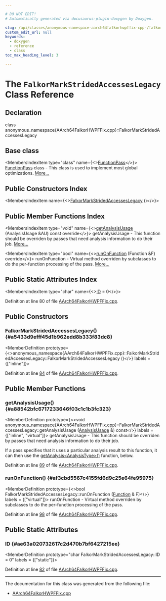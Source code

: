 ```yaml
---

# DO NOT EDIT!
# Automatically generated via docusaurus-plugin-doxygen by Doxygen.

slug: /api/classes/anonymous-namespace-aarch64falkorhwpffix-cpp-/falkormarkstridedaccesseslegacy
custom_edit_url: null
keywords:
  - doxygen
  - reference
  - class
toc_max_heading_level: 3

---
```





# The `FalkorMarkStridedAccessesLegacy` Class Reference

<DoxygenPage pluginConfig={pluginConfig}>



## Declaration

<CodeBlock>class anonymous_namespace{AArch64FalkorHWPFFix.cpp}::FalkorMarkStridedAccessesLegacy</CodeBlock>

## Base class

<MembersIndex>

<MembersIndexItem
  type="class"
  name={<><a href="/docs/api/classes/llvm/functionpass">FunctionPass</a></>}>
<a href="/docs/api/classes/llvm/functionpass">FunctionPass</a> class - This class is used to implement most global optimizations. <a href="/docs/api/classes/llvm/functionpass/#details">More...</a>
</MembersIndexItem>

</MembersIndex>

## Public Constructors Index

<MembersIndex>

<MembersIndexItem
  name={<><a href="#a5433d9efff45d1b962edd8b333f83dc8">FalkorMarkStridedAccessesLegacy</a> ()</>}>
</MembersIndexItem>

</MembersIndex>

## Public Member Functions Index

<MembersIndex>

<MembersIndexItem
  type="void"
  name={<><a href="#a88542bfc6717233646f03c1c1b3fc323">getAnalysisUsage</a> (AnalysisUsage &amp;AU) const override</>}>
getAnalysisUsage - This function should be overriden by passes that need analysis information to do their job. <a href="#a88542bfc6717233646f03c1c1b3fc323">More...</a>
</MembersIndexItem>

<MembersIndexItem
  type="bool"
  name={<><a href="#af3cbd5567c4155fd6d9c25e64fe95975">runOnFunction</a> (Function &amp;F) override</>}>
runOnFunction - Virtual method overriden by subclasses to do the per-function processing of the pass. <a href="#af3cbd5567c4155fd6d9c25e64fe95975">More...</a>
</MembersIndexItem>

</MembersIndex>

## Public Static Attributes Index

<MembersIndex>

<MembersIndexItem
  type="char"
  name={<><a href="#ae63a020732617c2d470b7bf6427215ee">ID</a> = 0</>}>
</MembersIndexItem>

</MembersIndex>


Definition at line 80 of file <a href="/docs/api/files/lib/lib/target/lib/target/aarch64/aarch64falkorhwpffix-cpp">AArch64FalkorHWPFFix.cpp</a>.

<SectionDefinition>

## Public Constructors

### FalkorMarkStridedAccessesLegacy() {#a5433d9efff45d1b962edd8b333f83dc8}

<MemberDefinition
  prototype={<>anonymous&#95;namespace&#123;AArch64FalkorHWPFFix.cpp&#125;::FalkorMarkStridedAccessesLegacy::FalkorMarkStridedAccessesLegacy ()</>}
  labels = {["inline"]}>

Definition at line <a href="/docs/api/files/lib/lib/target/lib/target/aarch64/aarch64falkorhwpffix-cpp/#l00084">84</a> of file <a href="/docs/api/files/lib/lib/target/lib/target/aarch64/aarch64falkorhwpffix-cpp">AArch64FalkorHWPFFix.cpp</a>.
</MemberDefinition>

</SectionDefinition>

<SectionDefinition>

## Public Member Functions

### getAnalysisUsage() {#a88542bfc6717233646f03c1c1b3fc323}

<MemberDefinition
  prototype={<>void anonymous&#95;namespace&#123;AArch64FalkorHWPFFix.cpp&#125;::FalkorMarkStridedAccessesLegacy::getAnalysisUsage (<a href="/docs/api/classes/llvm/analysisusage">AnalysisUsage</a> &amp;) const</>}
  labels = {["inline", "virtual"]}>
getAnalysisUsage - This function should be overriden by passes that need analysis information to do their job.

If a pass specifies that it uses a particular analysis result to this function, it can then use the <a href="/docs/api/classes/llvm/pass/#a4863e5e463fb79955269fbf7fbf52b80">getAnalysis&lt;AnalysisType&gt;()</a> function, below.

Definition at line <a href="/docs/api/files/lib/lib/target/lib/target/aarch64/aarch64falkorhwpffix-cpp/#l00089">89</a> of file <a href="/docs/api/files/lib/lib/target/lib/target/aarch64/aarch64falkorhwpffix-cpp">AArch64FalkorHWPFFix.cpp</a>.
</MemberDefinition>

### runOnFunction() {#af3cbd5567c4155fd6d9c25e64fe95975}

<MemberDefinition
  prototype={<>bool FalkorMarkStridedAccessesLegacy::runOnFunction (<a href="/docs/api/classes/llvm/function">Function</a> &amp; F)</>}
  labels = {["virtual"]}>
runOnFunction - Virtual method overriden by subclasses to do the per-function processing of the pass.

Definition at line <a href="/docs/api/files/lib/lib/target/lib/target/aarch64/aarch64falkorhwpffix-cpp/#l00098">98</a> of file <a href="/docs/api/files/lib/lib/target/lib/target/aarch64/aarch64falkorhwpffix-cpp">AArch64FalkorHWPFFix.cpp</a>.
</MemberDefinition>

</SectionDefinition>

<SectionDefinition>

## Public Static Attributes

### ID {#ae63a020732617c2d470b7bf6427215ee}

<MemberDefinition
  prototype="char FalkorMarkStridedAccessesLegacy::ID = 0"
  labels = {["static"]}>

Definition at line <a href="/docs/api/files/lib/lib/target/lib/target/aarch64/aarch64falkorhwpffix-cpp/#l00082">82</a> of file <a href="/docs/api/files/lib/lib/target/lib/target/aarch64/aarch64falkorhwpffix-cpp">AArch64FalkorHWPFFix.cpp</a>.
</MemberDefinition>

</SectionDefinition>

<hr/>

The documentation for this class was generated from the following file:

<ul>
<li><a href="/docs/api/files/lib/lib/target/lib/target/aarch64/aarch64falkorhwpffix-cpp">AArch64FalkorHWPFFix.cpp</a></li>
</ul>

</DoxygenPage>
